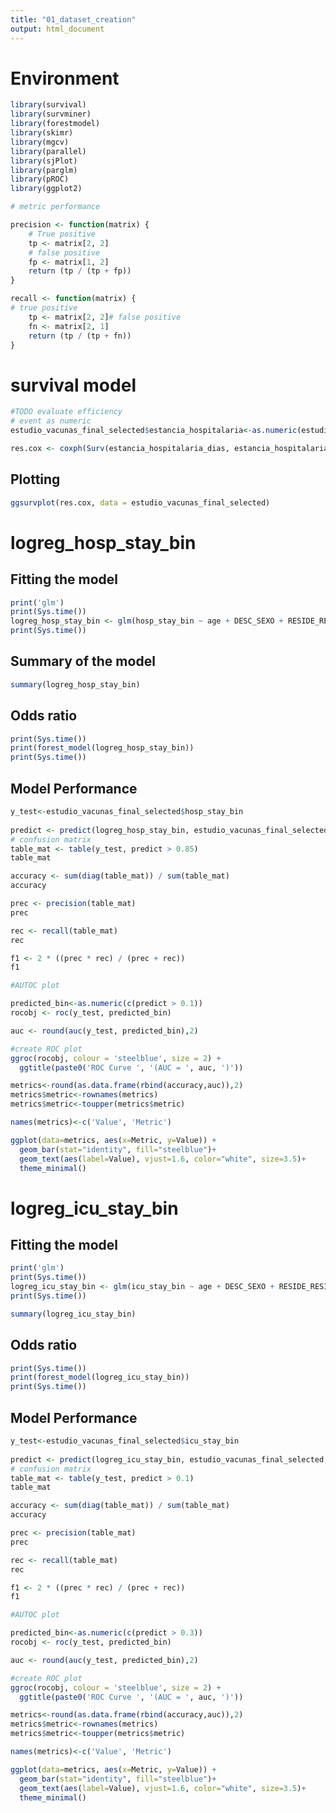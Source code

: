 ```yaml
---
title: "01_dataset_creation"
output: html_document
---
```


# Environment

```r
library(survival)
library(survminer)
library(forestmodel)
library(skimr)
library(mgcv)
library(parallel)
library(sjPlot)
library(parglm)
library(pROC)
library(ggplot2)

# metric performance

precision <- function(matrix) {
	# True positive
    tp <- matrix[2, 2]
	# false positive
    fp <- matrix[1, 2]
    return (tp / (tp + fp))
}

recall <- function(matrix) {
# true positive
    tp <- matrix[2, 2]# false positive
    fn <- matrix[2, 1]
    return (tp / (tp + fn))
}


```

# survival model

```r
#TODO evaluate efficiency
# event as numeric
estudio_vacunas_final_selected$estancia_hospitalaria<-as.numeric(estudio_vacunas_final_selected$estancia_hospitalaria)

res.cox <- coxph(Surv(estancia_hospitalaria_dias, estancia_hospitalaria) ~ DESC_SEXO + RESIDE_RESIDENCIA + GRUPO_7 + age + cancer + VIH + EPOC + ASMA + INSUF_CARDIACA + CARDIOPATÍA_ISQUÉMCIA + HEPATOPATIA_CRÓNICA + CIRROSIS + INSUF_RENAL_CRÓNICA + vac_groupB, data =  estudio_vacunas_final_selected)
```


## Plotting

```r
ggsurvplot(res.cox, data = estudio_vacunas_final_selected)
```

# logreg_hosp_stay_bin

## Fitting the model

```r
print('glm')
print(Sys.time())
logreg_hosp_stay_bin <- glm(hosp_stay_bin ~ age + DESC_SEXO + RESIDE_RESIDENCIA + GRUPO_7 + cancer + VIH + EPOC + ASMA + INSUF_CARDIACA + CARDIOPATÍA_ISQUÉMCIA + HEPATOPATIA_CRÓNICA + CIRROSIS + INSUF_RENAL_CRÓNICA + vac_COV_Neumo_Gripe, data =  estudio_vacunas_final_selected,family=binomial() )
print(Sys.time())
```
## Summary of the model

```r
summary(logreg_hosp_stay_bin)
```

## Odds ratio

```r
print(Sys.time())
print(forest_model(logreg_hosp_stay_bin))
print(Sys.time())
```

## Model Performance

```r
y_test<-estudio_vacunas_final_selected$hosp_stay_bin
  
predict <- predict(logreg_hosp_stay_bin, estudio_vacunas_final_selected, type = 'response')
# confusion matrix
table_mat <- table(y_test, predict > 0.85)
table_mat

accuracy <- sum(diag(table_mat)) / sum(table_mat)
accuracy

prec <- precision(table_mat)
prec

rec <- recall(table_mat)
rec

f1 <- 2 * ((prec * rec) / (prec + rec))
f1

#AUTOC plot

predicted_bin<-as.numeric(c(predict > 0.1))
rocobj <- roc(y_test, predicted_bin)

auc <- round(auc(y_test, predicted_bin),2)

#create ROC plot
ggroc(rocobj, colour = 'steelblue', size = 2) +
  ggtitle(paste0('ROC Curve ', '(AUC = ', auc, ')'))

metrics<-round(as.data.frame(rbind(accuracy,auc)),2)
metrics$metric<-rownames(metrics)
metrics$metric<-toupper(metrics$metric)

names(metrics)<-c('Value', 'Metric')

ggplot(data=metrics, aes(x=Metric, y=Value)) +
  geom_bar(stat="identity", fill="steelblue")+
  geom_text(aes(label=Value), vjust=1.6, color="white", size=3.5)+
  theme_minimal()
```


# logreg_icu_stay_bin

## Fitting the model

```r
print('glm')
print(Sys.time())
logreg_icu_stay_bin <- glm(icu_stay_bin ~ age + DESC_SEXO + RESIDE_RESIDENCIA + GRUPO_7 + cancer + VIH + EPOC + ASMA + INSUF_CARDIACA + CARDIOPATÍA_ISQUÉMCIA + HEPATOPATIA_CRÓNICA + CIRROSIS + INSUF_RENAL_CRÓNICA + vac_COV_Neumo_Gripe, data =  estudio_vacunas_final_selected,family=binomial() )
print(Sys.time())
```

```r
summary(logreg_icu_stay_bin)
```

## Odds ratio

```r
print(Sys.time())
print(forest_model(logreg_icu_stay_bin))
print(Sys.time())
```

## Model Performance

```r
y_test<-estudio_vacunas_final_selected$icu_stay_bin
  
predict <- predict(logreg_icu_stay_bin, estudio_vacunas_final_selected, type = 'response')
# confusion matrix
table_mat <- table(y_test, predict > 0.1)
table_mat

accuracy <- sum(diag(table_mat)) / sum(table_mat)
accuracy

prec <- precision(table_mat)
prec

rec <- recall(table_mat)
rec

f1 <- 2 * ((prec * rec) / (prec + rec))
f1

#AUTOC plot

predicted_bin<-as.numeric(c(predict > 0.3))
rocobj <- roc(y_test, predicted_bin)

auc <- round(auc(y_test, predicted_bin),2)

#create ROC plot
ggroc(rocobj, colour = 'steelblue', size = 2) +
  ggtitle(paste0('ROC Curve ', '(AUC = ', auc, ')'))

metrics<-round(as.data.frame(rbind(accuracy,auc)),2)
metrics$metric<-rownames(metrics)
metrics$metric<-toupper(metrics$metric)

names(metrics)<-c('Value', 'Metric')

ggplot(data=metrics, aes(x=Metric, y=Value)) +
  geom_bar(stat="identity", fill="steelblue")+
  geom_text(aes(label=Value), vjust=1.6, color="white", size=3.5)+
  theme_minimal()
```